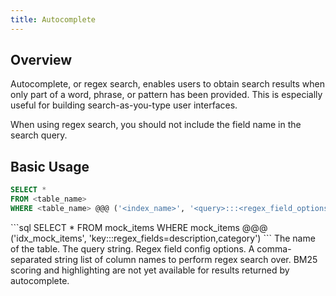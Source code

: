 ```yaml
---
title: Autocomplete
---
```


## Overview

Autocomplete, or regex search, enables users to obtain search results when only part of a word, phrase,
or pattern has been provided. This is especially useful for building search-as-you-type user interfaces.

When using regex search, you should not include the field name in the search query.

## Basic Usage

```sql
SELECT *
FROM <table_name>
WHERE <table_name> @@@ ('<index_name>', '<query>:::<regex_field_options>')
```

<Accordion title="Example Usage">
  ```sql SELECT * FROM mock_items WHERE mock_items @@@ ('idx_mock_items',
  'key:::regex_fields=description,category') ```
</Accordion>

<ParamField body="table_name" required>
  The name of the table.
</ParamField>
<ParamField body="query" required>
  The query string.
</ParamField>
<ParamField body="regex_field_options" required>
  Regex field config options.
  <Expandable title="Config Options">
    <ParamField body="regex_fields" required>
      A comma-separated string list of column names to perform regex search
      over.
    </ParamField>
  </Expandable>
</ParamField>

<Note>
  BM25 scoring and highlighting are not yet available for results returned by
  autocomplete.
</Note>
